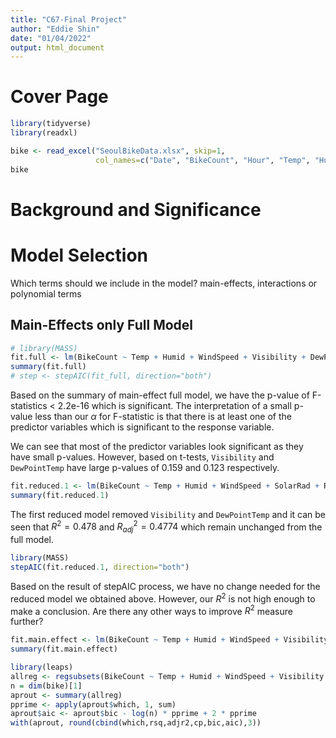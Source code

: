 ```yaml
---
title: "C67-Final Project"
author: "Eddie Shin"
date: "01/04/2022"
output: html_document
---
```


# Cover Page

```r
library(tidyverse)
library(readxl)
```

```r
bike <- read_excel("SeoulBikeData.xlsx", skip=1, 
                   col_names=c("Date", "BikeCount", "Hour", "Temp", "Humid", "WindSpeed", "Visibility", "DewPointTemp", "SolarRad", "Rainfall", "Snowfall", "Season", "Holiday", "FuncDay"))
bike
```

# Background and Significance


# Model Selection

Which terms should we include in the model? main-effects, interactions or polynomial terms

## Main-Effects only Full Model

```r
# library(MASS)
fit.full <- lm(BikeCount ~ Temp + Humid + WindSpeed + Visibility + DewPointTemp + SolarRad + Rainfall + Snowfall + factor(Season) + factor(Holiday) + factor(FuncDay), data=bike)
summary(fit.full)
# step <- stepAIC(fit_full, direction="both")
```

Based on the summary of main-effect full model, we have the p-value of F-statistics < 2.2e-16 which is significant. The interpretation of a small p-value less than our $\alpha$ for F-statistic is that there is at least one of the predictor variables which is significant to the response variable.

We can see that most of the predictor variables look significant as they have small p-values. However, based on t-tests, `Visibility` and `DewPointTemp` have large p-values of 0.159 and 0.123 respectively. 

```r
fit.reduced.1 <- lm(BikeCount ~ Temp + Humid + WindSpeed + SolarRad + Rainfall + Snowfall + factor(Season) + factor(Holiday) + factor(FuncDay), data=bike)
summary(fit.reduced.1)
```

The first reduced model removed `Visibility` and `DewPointTemp` and it can be seen that $R^2 = 0.478$ and $R_{adj}^2 = 0.4774$ which remain unchanged from the full model. 


```r
library(MASS)
stepAIC(fit.reduced.1, direction="both")
```

Based on the result of stepAIC process, we have no change needed for the reduced model we obtained above. However, our $R^2$ is not high enough to make a conclusion. Are there any other ways to improve $R^2$ measure further?




```r
fit.main.effect <- lm(BikeCount ~ Temp + Humid + WindSpeed + Visibility + DewPointTemp + SolarRad + Rainfall + Snowfall + Season + Holiday + FuncDay, data=bike)
summary(fit.main.effect)
```

```r
library(leaps)
allreg <- regsubsets(BikeCount ~ Temp + Humid + WindSpeed + Visibility + DewPointTemp + SolarRad + Rainfall + Snowfall + Season + Holiday + FuncDay, data=bike, nbest=10)
n = dim(bike)[1]
aprout <- summary(allreg)
pprime <- apply(aprout$which, 1, sum)
aprout$aic <- aprout$bic - log(n) * pprime + 2 * pprime
with(aprout, round(cbind(which,rsq,adjr2,cp,bic,aic),3))
```

